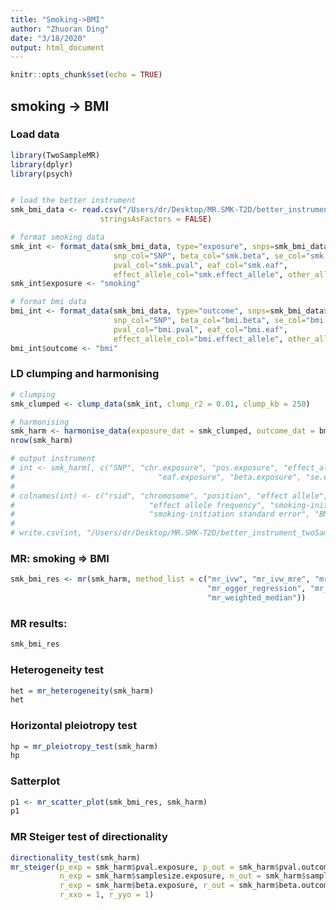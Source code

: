 ```yaml
---
title: "Smoking->BMI"
author: "Zhuoran Ding"
date: "3/18/2020"
output: html_document
---
```


```r
knitr::opts_chunk$set(echo = TRUE)
```

## smoking -> BMI
### Load data
```r
library(TwoSampleMR)
library(dplyr)
library(psych)


# load the better instrument
smk_bmi_data <- read.csv("/Users/dr/Desktop/MR.SMK-T2D/better_instrument_twoSampleMR/SmkBMI.instrument.csv",
                    stringsAsFactors = FALSE)

# format smoking data
smk_int <- format_data(smk_bmi_data, type="exposure", snps=smk_bmi_data$SNP, header=T,
                       snp_col="SNP", beta_col="smk.beta", se_col="smk.se",
                       pval_col="smk.pval", eaf_col="smk.eaf", 
                       effect_allele_col="smk.effect_allele", other_allele_col="smk.other_allele")
smk_int$exposure <- "smoking" 

# format bmi data
bmi_int <- format_data(smk_bmi_data, type="outcome", snps=smk_bmi_data$SNP, header=T,
                       snp_col="SNP", beta_col="bmi.beta", se_col="bmi.se",
                       pval_col="bmi.pval", eaf_col="bmi.eaf", 
                       effect_allele_col="bmi.effect_allele", other_allele_col="bmi.other_allele")
bmi_int$outcome <- "bmi" 
```

### LD clumping and harmonising
```r
# clumping
smk_clumped <- clump_data(smk_int, clump_r2 = 0.01, clump_kb = 250)

# harmonising
smk_harm <- harmonise_data(exposure_dat = smk_clumped, outcome_dat = bmi_int)
nrow(smk_harm)

# output instrument
# int <- smk_harm[, c("SNP", "chr.exposure", "pos.exposure", "effect_allele.exposure", "other_allele.exposure",
#                                "eaf.exposure", "beta.exposure", "se.exposure", "beta.outcome", "se.outcome")]
# 
# colnames(int) <- c("rsid", "chromosome", "position", "effect allele", "non-effect allele",
#                              "effect allele frequency", "smoking-initiation effect size", 
#                              "smoking-initiation standard error", "BMI effect size", "BMI standard error")
# 
# write.csv(int, "/Users/dr/Desktop/MR.SMK-T2D/better_instrument_twoSampleMR/instrument.smk->bmi.csv", row.names = FALSE)
```

### MR: smoking => BMI
```r
smk_bmi_res <- mr(smk_harm, method_list = c("mr_ivw", "mr_ivw_mre", "mr_ivw_fe", 
                                            "mr_egger_regression", "mr_egger_regression_bootstrap",
                                            "mr_weighted_median"))
```


### MR results:
```r
smk_bmi_res
```


### Heterogeneity test
```r
het = mr_heterogeneity(smk_harm)
het
```


### Horizontal pleiotropy test
```r
hp = mr_pleiotropy_test(smk_harm)
hp
```

### Satterplot
```r
p1 <- mr_scatter_plot(smk_bmi_res, smk_harm)
p1
```


### MR Steiger test of directionality
```r
directionality_test(smk_harm)
mr_steiger(p_exp = smk_harm$pval.exposure, p_out = smk_harm$pval.outcome, 
           n_exp = smk_harm$samplesize.exposure, n_out = smk_harm$samplesize.outcome, 
           r_exp = smk_harm$beta.exposure, r_out = smk_harm$beta.outcome, 
           r_xxo = 1, r_yyo = 1)
```







